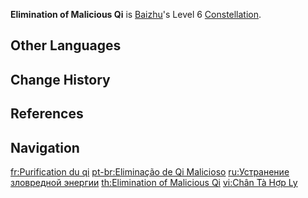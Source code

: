 {{Constellation Infobox
|image         = Constellation Elimination of Malicious Qi.png
|character     = Baizhu
|level         = 6
|description   = Increases the DMG dealt by [[Holistic Revivification]]'s Spiritveins by 8% of Baizhu's Max HP.<br>Additionally, when a [[Universal Diagnosis|Gossamer Sprite]] or [[Incisive Discernment|Gossamer Sprite: Splice]] hits opponents, there is a 100% chance of generating one of Holistic Revivification's Seamless Shields. This effect can only be triggered once by each Gossamer Sprite or Gossamer Sprite: Splice.
|utility1      = Additive Base DMG Bonus
|scale_att1    = Max HP
}}
'''Elimination of Malicious Qi''' is [[Baizhu]]'s Level 6 [[Constellation]].

==Other Languages==
{{Other Languages
|en       = Elimination of Malicious Qi
|zhs      = 真邪合离
|zhs_rm   = Zhēnxié Hélí
|zh_note  = Reference to the title of chapter 27 of the {{w|Huangdi Neijing}}, {{zh|離合真邪|Líhé Zhēnxié|Parting and Meeting of the Beneficial and Harmful}}<ref>Translation from Ilza Veith, ''Huang Ti Nei Ching Su Wên: The Yellow Emperor’s Classic of Internal Medicine'' (Univ of California Press, 1966), p. 222.</ref>. The concept itself addressed in the chapter is the opposing characters of the body's natural healthy energy and malevolent sickness energy, and how they must be treated if they are either separated or merged to purge the sickness from the body.
|zht      = 真邪合離
|zht_rm   = Zhēnxié Hélí
|zh_tl    = Separation and Merging of Health and Sickness
|ja       = 真邪離合
|ja_rm    = Shinja Rigou{{assumed}}
|ja_tl    = 
|ko       = 병과 건강
|ko_tl    = Disease and Health
|es       = Disipación del chi maligno
|es_tl    = Dissipation of Malignant Qi
|fr       = Purification du qi
|fr_tl    = Purification of Qi
|ru       = Устранение зловредной энергии
|ru_tl    = Elimination of Malicious Energy
|th       = Elimination of Malicious Qi
|vi       = Chân Tà Hợp Ly
|vi_tl    = 
|de       = Austreibung negativer Energie
|de_tl    = Expulsion of negative Energy
|id       = Elimination of Malicious Qi
|pt       = Eliminação de Qi Malicioso
|pt_tl    = 
|tr       = Negatif Çi Arındırma
|tr_tl    = Negative Qi Purification
|it       = Rimozione del qi maligno
|it_tl    = 
}}

==Change History==
{{Change History|3.6}}

==References==
{{Reflist}}

==Navigation==
{{Talent Navbox|Baizhu}}

[[fr:Purification du qi]]
[[pt-br:Eliminação de Qi Malicioso]]
[[ru:Устранение зловредной энергии]]
[[th:Elimination of Malicious Qi]]
[[vi:Chân Tà Hợp Ly]]
